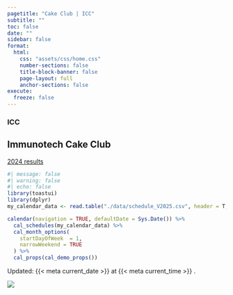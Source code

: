```yaml
---
pagetitle: "Cake Club | ICC"
subtitle: ""
toc: false
date: ""
sidebar: false
format:
  html:
    css: "assets/css/home.css"
    number-sections: false
    title-block-banner: false
    page-layout: full
    anchor-sections: false
execute:
  freeze: false
---
```


::: {.home-container}
::: {.home-grid-parent}
::: {.home-grid-child-left}

### ICC 
## Immunotech Cake Club

::: {.large}

[2024 results](quarto-dashboard/ICC_dashboard.html)

:::

::: {}

```r
#| message: false
#| warning: false
#| echo: false
library(toastui)
library(dplyr)
my_calendar_data <- read.table("./data/schedule_V2025.csv", header = T, sep = ',')

calendar(navigation = TRUE, defaultDate = Sys.Date()) %>%
  cal_schedules(my_calendar_data) %>%
  cal_month_options(
    startDayOfWeek  = 1, 
    narrowWeekend = TRUE
  ) %>% 
  cal_props(cal_demo_props())
```

:::




::: small
Updated: {{< meta current_date >}}  at {{< meta current_time >}} .
:::

:::
:::{.home-grid-child-right}

![](assets/images/main_image.webp)

:::
:::
:::
